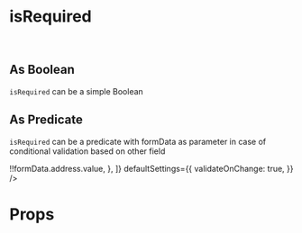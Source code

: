 
<Meta title="Common/isRequired" component={Form} />

# isRequired

<br />

## As Boolean

`isRequired` can be a simple Boolean

<Preview>
  <Story name="Boolean">
    <Form
      fields={[
        {
          type: "text",
          name: "field-1",
          label: "Not Required",
        },
        {
          type: "text",
          name: "field-2",
          label: "Required",
          placeholder: "Input and see what happens",
          isRequired: true,
        },
      ]}
      defaultSettings={{
        validateOnChange: true,
      }}
    />
  </Story>
</Preview>

## As Predicate

`isRequired` can be a predicate with formData as parameter in case of conditional validation based on other field

<Preview>
  <Story name="Predicate">
    <Form
      fields={[
        {
          type: "text",
          name: "address",
          label: "Address",
        },
        {
          type: "text",
          name: "city",
          label: "City",
          placeholder: "Required if address filled",
          isRequired: formData => !!formData.address.value,
        },
      ]}
      defaultSettings={{
        validateOnChange: true,
      }}
    />
  </Story>
</Preview>

# Props

<Props of={Form} />
